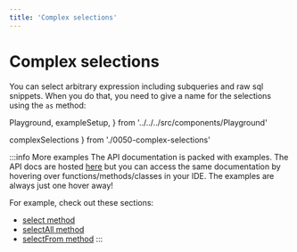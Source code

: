 ```yaml
---
title: 'Complex selections'
---
```


# Complex selections

You can select arbitrary expression including subqueries and raw sql snippets.
When you do that, you need to give a name for the selections using the `as` method:

  Playground,
  exampleSetup,
} from '../../../src/components/Playground'

  complexSelections
} from './0050-complex-selections'

<div style={{ marginBottom: '1em' }}>
  <Playground code={complexSelections} setupCode={exampleSetup} />
</div>

:::info More examples
The API documentation is packed with examples. The API docs are hosted [here](https://kysely-org.github.io/kysely-apidoc/)
but you can access the same documentation by hovering over functions/methods/classes in your IDE. The examples are always
just one hover away!

For example, check out these sections:
 - [select method](https://kysely-org.github.io/kysely-apidoc/interfaces/SelectQueryBuilder.html#select)
 - [selectAll method](https://kysely-org.github.io/kysely-apidoc/interfaces/SelectQueryBuilder.html#selectAll)
 - [selectFrom method](https://kysely-org.github.io/kysely-apidoc/classes/Kysely.html#selectFrom)
:::